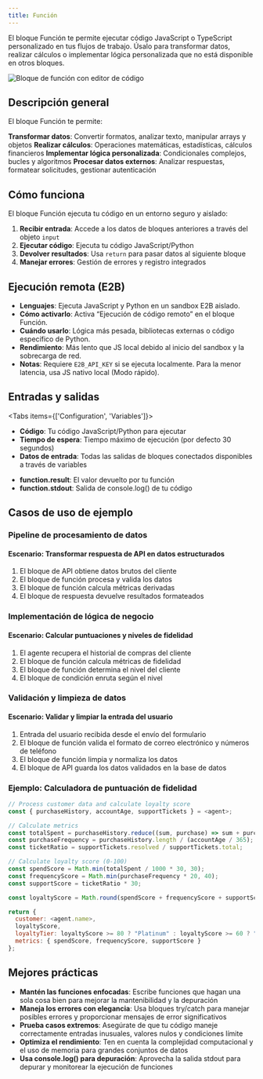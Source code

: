 ```yaml
---
title: Función
---
```



El bloque Función te permite ejecutar código JavaScript o TypeScript personalizado en tus flujos de trabajo. Úsalo para transformar datos, realizar cálculos o implementar lógica personalizada que no está disponible en otros bloques.

<div className="flex justify-center">
  <Image
    src="/static/blocks/function.png"
    alt="Bloque de función con editor de código"
    width={500}
    height={350}
    className="my-6"
  />
</div>

## Descripción general

El bloque Función te permite:

<Steps>
  <Step>
    <strong>Transformar datos</strong>: Convertir formatos, analizar texto, manipular arrays y objetos
  </Step>
  <Step>
    <strong>Realizar cálculos</strong>: Operaciones matemáticas, estadísticas, cálculos financieros
  </Step>
  <Step>
    <strong>Implementar lógica personalizada</strong>: Condicionales complejos, bucles y algoritmos
  </Step>
  <Step>
    <strong>Procesar datos externos</strong>: Analizar respuestas, formatear solicitudes, gestionar autenticación
  </Step>
</Steps>

## Cómo funciona

El bloque Función ejecuta tu código en un entorno seguro y aislado:

1. **Recibir entrada**: Accede a los datos de bloques anteriores a través del objeto `input`
2. **Ejecutar código**: Ejecuta tu código JavaScript/Python 
3. **Devolver resultados**: Usa `return` para pasar datos al siguiente bloque
4. **Manejar errores**: Gestión de errores y registro integrados

## Ejecución remota (E2B)

  - **Lenguajes**: Ejecuta JavaScript y Python en un sandbox E2B aislado.
  - **Cómo activarlo**: Activa “Ejecución de código remoto” en el bloque Función.
  - **Cuándo usarlo**: Lógica más pesada, bibliotecas externas o código específico de Python.
  - **Rendimiento**: Más lento que JS local debido al inicio del sandbox y la sobrecarga de red.
  - **Notas**: Requiere `E2B_API_KEY` si se ejecuta localmente. Para la menor latencia, usa JS nativo local (Modo rápido).

## Entradas y salidas

<Tabs items={['Configuration', 'Variables']}>
  <Tab>
    <ul className="list-disc space-y-2 pl-6">
      <li>
        <strong>Código</strong>: Tu código JavaScript/Python para ejecutar
      </li>
      <li>
        <strong>Tiempo de espera</strong>: Tiempo máximo de ejecución (por defecto 30 segundos)
      </li>
      <li>
        <strong>Datos de entrada</strong>: Todas las salidas de bloques conectados disponibles a través de variables
      </li>
    </ul>
  </Tab>
  <Tab>
    <ul className="list-disc space-y-2 pl-6">
      <li>
        <strong>function.result</strong>: El valor devuelto por tu función
      </li>
      <li>
        <strong>function.stdout</strong>: Salida de console.log() de tu código
      </li>
    </ul>
  </Tab>
</Tabs>

## Casos de uso de ejemplo

### Pipeline de procesamiento de datos

<div className="mb-4 rounded-md border p-4">
  <h4 className="font-medium">Escenario: Transformar respuesta de API en datos estructurados</h4>
  <ol className="list-decimal pl-5 text-sm">
    <li>El bloque de API obtiene datos brutos del cliente</li>
    <li>El bloque de función procesa y valida los datos</li>
    <li>El bloque de función calcula métricas derivadas</li>
    <li>El bloque de respuesta devuelve resultados formateados</li>
  </ol>
</div>

### Implementación de lógica de negocio

<div className="mb-4 rounded-md border p-4">
  <h4 className="font-medium">Escenario: Calcular puntuaciones y niveles de fidelidad</h4>
  <ol className="list-decimal pl-5 text-sm">
    <li>El agente recupera el historial de compras del cliente</li>
    <li>El bloque de función calcula métricas de fidelidad</li>
    <li>El bloque de función determina el nivel del cliente</li>
    <li>El bloque de condición enruta según el nivel</li>
  </ol>
</div>

### Validación y limpieza de datos

<div className="mb-4 rounded-md border p-4">
  <h4 className="font-medium">Escenario: Validar y limpiar la entrada del usuario</h4>
  <ol className="list-decimal pl-5 text-sm">
    <li>Entrada del usuario recibida desde el envío del formulario</li>
    <li>El bloque de función valida el formato de correo electrónico y números de teléfono</li>
    <li>El bloque de función limpia y normaliza los datos</li>
    <li>El bloque de API guarda los datos validados en la base de datos</li>
  </ol>
</div>

### Ejemplo: Calculadora de puntuación de fidelidad

```javascript title="loyalty-calculator.js"
// Process customer data and calculate loyalty score
const { purchaseHistory, accountAge, supportTickets } = <agent>;

// Calculate metrics
const totalSpent = purchaseHistory.reduce((sum, purchase) => sum + purchase.amount, 0);
const purchaseFrequency = purchaseHistory.length / (accountAge / 365);
const ticketRatio = supportTickets.resolved / supportTickets.total;

// Calculate loyalty score (0-100)
const spendScore = Math.min(totalSpent / 1000 * 30, 30);
const frequencyScore = Math.min(purchaseFrequency * 20, 40);
const supportScore = ticketRatio * 30;

const loyaltyScore = Math.round(spendScore + frequencyScore + supportScore);

return {
  customer: <agent.name>,
  loyaltyScore,
  loyaltyTier: loyaltyScore >= 80 ? "Platinum" : loyaltyScore >= 60 ? "Gold" : "Silver",
  metrics: { spendScore, frequencyScore, supportScore }
};
```

## Mejores prácticas

- **Mantén las funciones enfocadas**: Escribe funciones que hagan una sola cosa bien para mejorar la mantenibilidad y la depuración
- **Maneja los errores con elegancia**: Usa bloques try/catch para manejar posibles errores y proporcionar mensajes de error significativos
- **Prueba casos extremos**: Asegúrate de que tu código maneje correctamente entradas inusuales, valores nulos y condiciones límite
- **Optimiza el rendimiento**: Ten en cuenta la complejidad computacional y el uso de memoria para grandes conjuntos de datos
- **Usa console.log() para depuración**: Aprovecha la salida stdout para depurar y monitorear la ejecución de funciones
